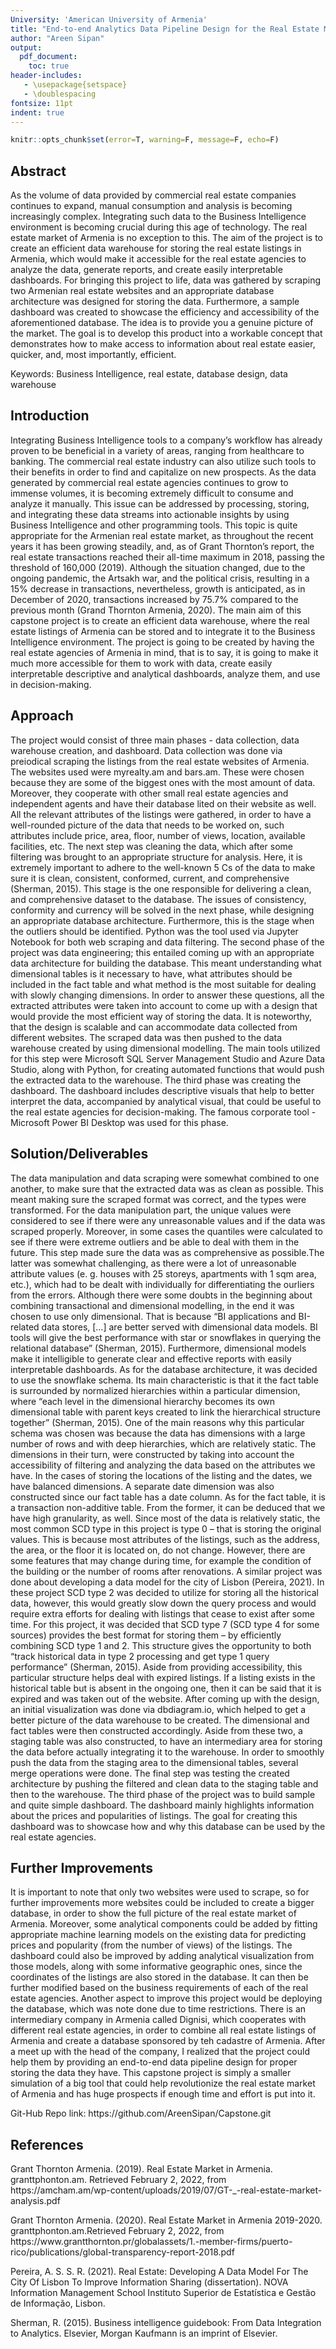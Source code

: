 ```yaml
---
University: 'American University of Armenia'
title: "End-to-end Analytics Data Pipeline Design for the Real Estate Market of Armenia"
author: "Areen Sipan"
output: 
  pdf_document:
    toc: true
header-includes:
   - \usepackage{setspace}
   - \doublespacing
fontsize: 11pt
indent: true
---
```


```r
knitr::opts_chunk$set(error=T, warning=F, message=F, echo=F)
```

\newpage    

## Abstract



As the volume of data provided by commercial real estate companies continues to expand, manual consumption and analysis is becoming increasingly complex. Integrating such data to the Business Intelligence environment is becoming crucial during this age of technology. The real estate market of Armenia is no exception to this. The aim of the project is to create an efficient data warehouse for storing the real estate listings in Armenia, which would make it accessible for the real estate agencies to analyze the data, generate reports, and create easily interpretable dashboards. For bringing this project to life, data was gathered by scraping two Armenian real estate websites and an appropriate database architecture was designed for storing the data. Furthermore, a sample dashboard was created to showcase the efficiency and accessibility of the aforementioned database. The idea is to provide you a genuine picture of the market. The goal is to develop this product into a workable concept that demonstrates how to make access to information about real estate easier, quicker, and, most importantly, efficient.



Keywords:  Business Intelligence, real estate, database design, data warehouse

\newpage 

## Introduction



Integrating Business Intelligence tools to a company’s workflow has already proven to be beneficial in a variety of areas, ranging from healthcare to banking. The commercial real estate industry can also utilize such tools to their benefits in order to find and capitalize on new prospects. As the data generated by commercial real estate agencies continues to grow to immense volumes, it is becoming extremely difficult to consume and analyze it manually. This issue can be addressed by processing, storing, and integrating these data streams into actionable insights by using Business Intelligence and other programming tools. This topic is quite appropriate for the Armenian real estate market, as throughout the recent years it has been growing steadily, and, as of Grant Thornton’s report, the real estate transactions reached their all-time maximum in 2018, passing the threshold of 160,000 (2019). Although the situation changed, due to the ongoing pandemic, the Artsakh war, and the political crisis, resulting in a 15% decrease in transactions, nevertheless, growth is anticipated, as in December of 2020, transactions increased by 75.7% compared to the previous month (Grand Thornton Armenia, 2020). The main aim of this capstone project is to create an efficient data warehouse, where the real estate listings of Armenia can be stored and to integrate it to the Business Intelligence environment. The project is going to be created by having the real estate agencies of Armenia in mind, that is to say, it is going to make it much more accessible for them to work with data, create easily interpretable descriptive and analytical dashboards, analyze them, and use in decision-making.


## Approach



  The project would consist of three main phases - data collection, data warehouse creation, and dashboard. Data collection was done via preiodical scraping the listings from the real estate websites of Armenia. The websites used were myrealty.am and bars.am. These were chosen because they are some of the biggest ones with the most amount of data. Moreover, they cooperate with other small real estate agencies and independent agents and have their database lited on their website as well. All the relevant attributes of the listings were gathered, in order to have a well-rounded picture of the data that needs to be worked on, such attributes include price, area, floor, number of views, location, available facilities, etc. The next step was cleaning the data, which after some filtering was brought to an appropriate structure for analysis. Here, it is extremely important to adhere to the well-known 5 Cs of the data to make sure it is clean, consistent, conformed, current, and comprehensive (Sherman, 2015). This stage is the one responsible for delivering a clean, and comprehensive dataset to the database. The issues of consistency, conformity and currency will be solved in the next phase, while designing an appropriate database architecture. Furthermore, this is the stage when the outliers should be identified. Python was the tool used via Jupyter Notebook for both web scraping and data filtering. 
  The second phase of the project was data engineering; this entailed coming up with an appropriate data architecture for building the database. This meant understanding what dimensional tables is it necessary to have, what attributes should be included in the fact table and what method is the most suitable for dealing with slowly changing dimensions. In order to answer these questions, all the extracted attributes were taken into account to come up with a design that would provide the most efficient way of storing the data. It is noteworthy, that the design is scalable and can accommodate data collected from different websites. The scraped data was then pushed to the data warehouse created by using dimensional modelling. The main tools utilized for this step were Microsoft SQL Server Management Studio and Azure Data Studio, along with Python, for creating automated functions that would push the extracted data to the warehouse.
  The third phase was creating the dashboard. The dashboard includes descriptive visuals that help to better interpret the data, accompanied by analytical visual, that could be useful to the real estate agencies for decision-making. The famous corporate tool - Microsoft Power BI Desktop was used for this phase.


## Solution/Deliverables



  The data manipulation and data scraping were somewhat combined to one another, to make sure that the extracted data was as clean as possible. This meant making sure the scraped format was correct, and the types were transformed. For the data manipulation part, the unique values were considered to see if there were any unreasonable values and if the data was scraped properly. Moreover, in some cases the quantiles were calculated to see if there were extreme outliers and be able to deal with them in the future. This step made sure the data was as comprehensive as possible.The latter was somewhat challenging, as there were a lot of unreasonable attribute values (e. g. houses with 25 storeys, apartments with 1 sqm area, etc.), which had to be dealt with individually for differentiating the ourliers from the errors.
  Although there were some doubts in the beginning about combining transactional and dimensional modelling, in the end it was chosen to use only dimensional. That is because “BI applications and BI-related data stores, […] are better served with dimensional data models. BI tools will give the best performance with star or snowflakes in querying the relational database” (Sherman, 2015).  Furthermore, dimensional models make it intelligible to generate clear and effective reports with easily interpretable dashboards. As for the database architecture, it was decided to use the snowflake schema. Its main characteristic is that it the fact table is surrounded by normalized hierarchies within a particular dimension, where “each level in the dimensional hierarchy becomes its own dimensional table with parent keys created to link the hierarchical structure together” (Sherman, 2015).  One of the main reasons why this particular schema was chosen was because the data has dimensions with a large number of rows and with deep hierarchies, which are relatively static. The dimensions in their turn, were constructed by taking into account the accessibility of filtering and analyzing the data based on the attributes we have. In the cases of storing the locations of the listing and the dates, we have balanced dimensions. A separate date dimension was also constructed since our fact table has a date column. As for the fact table, it is a transaction non-additive table. From the former, it can be deduced that we have high granularity, as well.
  Since most of the data is relatively static, the most common SCD type in this project is type 0 – that is storing the original values. This is because most attributes of the listings, such as the address, the area, or the floor it is located on, do not change. However, there are some features that may change during time, for example the condition of the building or the number of rooms after renovations. A similar project was done about developing a data model for the city of Lisbon (Pereira, 2021). In these project SCD type 2 was decided to utilize for storing all the historical data, however, this would greatly slow down the query process and would require extra efforts for dealing with listings that cease to exist after some time. For this project, it was decided that SCD type 7 (SCD type 4 for some sources) provides the best format for storing them – by efficiently combining SCD type 1 and 2. This structure gives the opportunity to both “track historical data in type 2 processing and get type 1 query performance” (Sherman, 2015). Aside from providing accessibility, this particular structure helps deal with expired listings. If a listing exists in the historical table but is absent in the ongoing one, then it can be said that it is expired and was taken out of the website. After coming up with the design, an initial visualization was done via dbdiagram.io, which helped to get a better picture of the data warehouse to be created. The dimensional and fact tables were then constructed accordingly. Aside from these two, a staging table was also constructed, to have an intermediary area for storing the data before actually integrating it to the warehouse. In order to smoothly push the data from the staging area to the dimensional tables, several merge operations were done. The final step was testing the created architecture by pushing the filtered and clean data to the staging table and then to the warehouse.
  The third phase of the project was to build sample and quite simple dashboard. The dashboard mainly highlights information about the prices and popularities of listings. The goal for creating this dashboard was to showcase how and why this database can be used by the real estate agencies.


## Further Improvements


  It is important to note that only two websites were used to scrape, so for further improvements more websites could be included to create a bigger database, in order to show the full picture of the real estate market of Armenia. Moreover, some analytical components could be added by fitting appropriate machine learning models on the existing data for predicting prices and popularity (from the number of views) of the listings. The dashboard could also be improved by adding analytical visualization from those models, along with some informative geographic ones, since the coordinates of the listings are also stored in the database. It can then be further modified based on the business requirements of each of the real estate agencies.  Another aspect to improve this project would be deploying the database, which was note done due to time restrictions.
  There is an intermediary company in Armenia called Dignisi, which cooperates with different real estate agencies, in order to combine all real estate listings of Armenia and create a database sponsored by teh cadastre of Armenia. After a meet up with the head of the company, I realized that the project could help them by providing an end-to-end data pipeline design for proper storing the data they have. This capstone project is simply a smaller simulation of a big tool that could help revolutionize the real estate market of Armenia and has huge prospects if enough time and effort is put into it.
  
  
  
  Git-Hub Repo link: https://github.com/AreenSipan/Capstone.git
  

## References


  Grant Thornton Armenia. (2019). Real Estate Market in Armenia. granttphonton.am. Retrieved February 2, 2022, from https://amcham.am/wp-content/uploads/2019/07/GT-_-real-estate-market-analysis.pdf

  Grant Thornton Armenia. (2020). Real Estate Market in Armenia 2019-2020. granttphonton.am.Retrieved February 2, 2022, from https://www.grantthornton.pr/globalassets/1.-member-firms/puerto-rico/publications/global-transparency-report-2018.pdf

  Pereira, A. S. S. R. (2021).  Real Estate: Developing A Data Model For The City Of Lisbon To Improve Information Sharing (dissertation). NOVA Information Management School Instituto Superior de Estatística e Gestão de Informação, Lisbon. 

  Sherman, R. (2015). Business intelligence guidebook: From Data Integration to Analytics. Elsevier, Morgan Kaufmann is an imprint of Elsevier.








